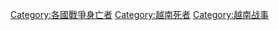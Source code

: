[[Category:各國戰爭身亡者|Category:各國戰爭身亡者]]
[[Category:越南死者|Category:越南死者]]
[[Category:越南战事|Category:越南战事]]